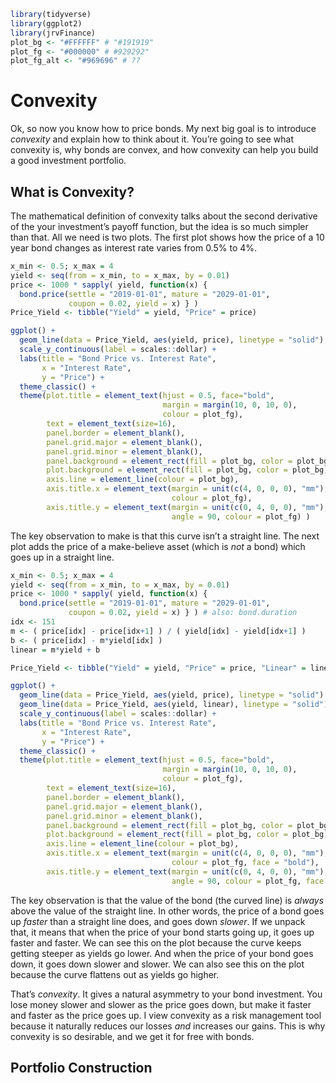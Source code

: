 ```r
library(tidyverse)
library(ggplot2)
library(jrvFinance)
plot_bg <- "#FFFFFF" # "#191919"
plot_fg <- "#000000" # #929292"
plot_fg_alt <- "#969696" # ??
```

# Convexity {#Convexity}

Ok, so now you know how to price bonds. My next big goal is to introduce *convexity* and explain how to think about it. You're going to see what convexity is, why bonds are convex, and how convexity can help you build a good investment portfolio. 

## What is Convexity? 

The mathematical definition of convexity talks about the second derivative of the your investment's payoff function, but the idea is so much simpler than that. All we need is two plots. The first plot shows how the price of a 10 year bond changes as interest rate varies from 0.5% to 4%.  

```r
x_min <- 0.5; x_max = 4
yield <- seq(from = x_min, to = x_max, by = 0.01)
price <- 1000 * sapply( yield, function(x) {
  bond.price(settle = "2019-01-01", mature = "2029-01-01",
             coupon = 0.02, yield = x) } )
Price_Yield <- tibble("Yield" = yield, "Price" = price)

ggplot() + 
  geom_line(data = Price_Yield, aes(yield, price), linetype = "solid") +
  scale_y_continuous(label = scales::dollar) +
  labs(title = "Bond Price vs. Interest Rate",
       x = "Interest Rate",
       y = "Price") +
  theme_classic() + 
  theme(plot.title = element_text(hjust = 0.5, face="bold", 
                                  margin = margin(10, 0, 10, 0),
                                  colour = plot_fg),
        text = element_text(size=16), 
        panel.border = element_blank(), 
        panel.grid.major = element_blank(),
        panel.grid.minor = element_blank(), 
        panel.background = element_rect(fill = plot_bg, color = plot_bg),
        plot.background = element_rect(fill = plot_bg, color = plot_bg),
        axis.line = element_line(colour = plot_bg),
        axis.title.x = element_text(margin = unit(c(4, 0, 0, 0), "mm"), 
                                    colour = plot_fg),
        axis.title.y = element_text(margin = unit(c(0, 4, 0, 0), "mm"), 
                                    angle = 90, colour = plot_fg) )
```

The key observation to make is that this curve isn't a straight line. The next plot adds the price of a make-believe asset (which is *not* a bond) which goes up in a straight line. 

```r
x_min <- 0.5; x_max = 4
yield <- seq(from = x_min, to = x_max, by = 0.01)
price <- 1000 * sapply( yield, function(x) {
  bond.price(settle = "2019-01-01", mature = "2029-01-01",
             coupon = 0.02, yield = x) } ) # also: bond.duration
idx <- 151
m <- ( price[idx] - price[idx+1] ) / ( yield[idx] - yield[idx+1] )
b <- ( price[idx] - m*yield[idx] )
linear = m*yield + b

Price_Yield <- tibble("Yield" = yield, "Price" = price, "Linear" = linear)

ggplot() + 
  geom_line(data = Price_Yield, aes(yield, price), linetype = "solid") +
  geom_line(data = Price_Yield, aes(yield, linear), linetype = "solid") +
  scale_y_continuous(label = scales::dollar) +
  labs(title = "Bond Price vs. Interest Rate",
       x = "Interest Rate",
       y = "Price") +
  theme_classic() + 
  theme(plot.title = element_text(hjust = 0.5, face="bold", 
                                  margin = margin(10, 0, 10, 0),
                                  colour = plot_fg),
        text = element_text(size=16), 
        panel.border = element_blank(), 
        panel.grid.major = element_blank(),
        panel.grid.minor = element_blank(), 
        panel.background = element_rect(fill = plot_bg, color = plot_bg),
        plot.background = element_rect(fill = plot_bg, color = plot_bg),
        axis.line = element_line(colour = plot_bg),
        axis.title.x = element_text(margin = unit(c(4, 0, 0, 0), "mm"), 
                                    colour = plot_fg, face = "bold"),
        axis.title.y = element_text(margin = unit(c(0, 4, 0, 0), "mm"), 
                                    angle = 90, colour = plot_fg, face = "bold") )
```

The key observation is that the value of the bond (the curved line) is *always* above the value of the straight line. In other words, the price of a bond goes up *faster* than a straight line does, and goes down *slower*. If we unpack that, it means that when the price of your bond starts going up, it goes up faster and faster. We can see this on the plot because the curve keeps getting steeper as yields go lower. And when the price of your bond goes down, it goes down slower and slower. We can also see this on the plot because the curve flattens out as yields go higher. 

That's *convexity*. It gives a natural asymmetry to your bond investment. You lose money slower and slower as the price goes down, but make it faster and faster as the price goes up. I view convexity as a risk management tool because it naturally reduces our losses *and* increases our gains. This is why convexity is so desirable, and we get it for free with bonds. 


## Portfolio Construction 